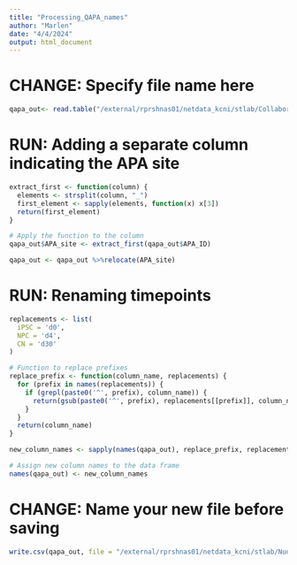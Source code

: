 ```yaml
---
title: "Processing_QAPA_names"
author: "Marlen"
date: "4/4/2024"
output: html_document
---
```

# CHANGE: Specify file name here 
```r
qapa_out<- read.table("/external/rprshnas01/netdata_kcni/stlab/Collaborators/SFARI/out_m2/data/pau_results_MF.txt", sep = "\t", header = TRUE)
```

# RUN: Adding a separate column indicating the APA site 
```r
extract_first <- function(column) {
  elements <- strsplit(column, "_")
  first_element <- sapply(elements, function(x) x[3])
  return(first_element)
}

# Apply the function to the column
qapa_out$APA_site <- extract_first(qapa_out$APA_ID)

qapa_out <- qapa_out %>%relocate(APA_site) 

```

# RUN: Renaming timepoints 
```r
replacements <- list(
  iPSC = 'd0',
  NPC = 'd4',
  CN = 'd30'
)

# Function to replace prefixes
replace_prefix <- function(column_name, replacements) {
  for (prefix in names(replacements)) {
    if (grepl(paste0('^', prefix), column_name)) {
      return(gsub(paste0('^', prefix), replacements[[prefix]], column_name))
    }
  }
  return(column_name)
}

new_column_names <- sapply(names(qapa_out), replace_prefix, replacements)

# Assign new column names to the data frame
names(qapa_out) <- new_column_names

```

# CHANGE: Name your new file before saving 
```r
write.csv(qapa_out, file = "/external/rprshnas01/netdata_kcni/stlab/Nuo/SFARI/out_m2/data/QAPA_MF_renamed.csv", row.names = FALSE)
```

